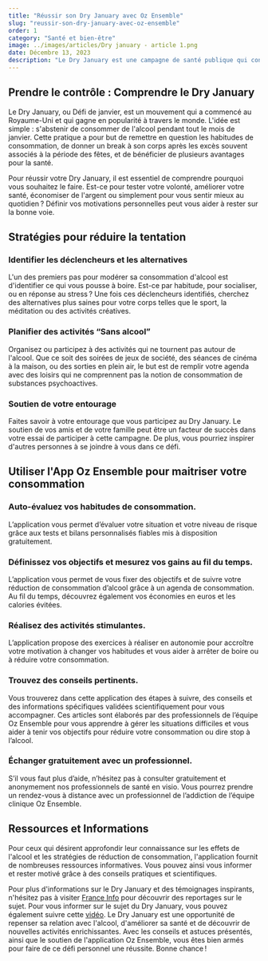 ```yaml
---
title: "Réussir son Dry January avec Oz Ensemble"
slug: "reussir-son-dry-january-avec-oz-ensemble"
order: 1
category: "Santé et bien-être"
image: ../images/articles/Dry january - article 1.png
date: Décembre 13, 2023
description: "Le Dry January est une campagne de santé publique qui consiste à s'abstenir de boire de l'alcool pendant tout le mois de janvier. Pour réussir ce défi personnel, il est important de comprendre ses motivations. Il est aussi utile d'identifier les déclencheurs de sa consommation et de trouver des alternatives saines. Planifier des activités sans alcool et obtenir le soutien social de ses proches peuvent aider. L'application Oz Ensemble est un outil précieux pour gérer sa consommation, fixer des objectifs réalistes, recevoir des récompenses, trouver du soutien dans une communauté et accéder à des ressources informatives. Le Dry January est une occasion de repenser sa relation avec l'alcool, d'améliorer sa santé et de découvrir de nouvelles activités enrichissantes."
---
```


## Prendre le contrôle : Comprendre le Dry January

Le Dry January, ou Défi de janvier, est un mouvement qui a commencé au Royaume-Uni et qui gagne en popularité à travers le monde. L'idée est simple : s'abstenir de consommer de l'alcool pendant tout le mois de janvier. Cette pratique a pour but de remettre en question les habitudes de consommation, de donner un break à son corps après les excès souvent associés à la période des fêtes, et de bénéficier de plusieurs avantages pour la santé.

Pour réussir votre Dry January, il est essentiel de comprendre pourquoi vous souhaitez le faire. Est-ce pour tester votre volonté, améliorer votre santé, économiser de l'argent ou simplement pour vous sentir mieux au quotidien ? Définir vos motivations personnelles peut vous aider à rester sur la bonne voie.

## Stratégies pour réduire la tentation

### Identifier les déclencheurs et les alternatives

L'un des premiers pas pour modérer sa consommation d'alcool est d'identifier ce qui vous pousse à boire. Est-ce par habitude, pour socialiser, ou en réponse au stress ? Une fois ces déclencheurs identifiés, cherchez des alternatives plus saines pour votre corps telles que le sport, la méditation ou des activités créatives.

### Planifier des activités “Sans alcool”

Organisez ou participez à des activités qui ne tournent pas autour de l'alcool. Que ce soit des soirées de jeux de société, des séances de cinéma à la maison, ou des sorties en plein air, le but est de remplir votre agenda avec des loisirs qui ne comprennent pas la notion de consommation de substances psychoactives.

### Soutien de votre entourage

Faites savoir à votre entourage que vous participez au Dry January. Le soutien de vos amis et de votre famille peut être un facteur de succès dans votre essai de participer à cette campagne. De plus, vous pourriez inspirer d'autres personnes à se joindre à vous dans ce défi.

## Utiliser l'App Oz Ensemble pour maitriser votre consommation

<DownloadButtons />

### Auto-évaluez vos habitudes de consommation.

L’application vous permet d’évaluer votre situation et votre niveau de risque grâce aux tests et bilans personnalisés fiables mis à disposition gratuitement.

### Définissez vos objectifs et mesurez vos gains au fil du temps.

L’application vous permet de vous fixer des objectifs et de suivre votre réduction de consommation d’alcool grâce à un agenda de consommation. Au fil du temps, découvrez également vos économies en euros et les calories évitées.

### Réalisez des activités stimulantes.

L’application propose des exercices à réaliser en autonomie pour accroître votre motivation à changer vos habitudes et vous aider à arrêter de boire ou à réduire votre consommation.

### Trouvez des conseils pertinents.

Vous trouverez dans cette application des étapes à suivre, des conseils et des informations spécifiques validées scientifiquement pour vous accompagner. Ces articles sont élaborés par des professionnels de l’équipe Oz Ensemble pour vous apprendre à gérer les situations difficiles et vous aider à tenir vos objectifs pour réduire votre consommation ou dire stop à l’alcool.

### Échanger gratuitement avec un professionnel.

S’il vous faut plus d’aide, n’hésitez pas à consulter gratuitement et anonymement nos professionnels de santé en visio. Vous pourrez prendre un rendez-vous à distance avec un professionnel de l’addiction de l’équipe clinique Oz Ensemble.

## Ressources et Informations

Pour ceux qui désirent approfondir leur connaissance sur les effets de l'alcool et les stratégies de réduction de consommation, l'application fournit de nombreuses ressources informatives. Vous pouvez ainsi vous informer et rester motivé grâce à des conseils pratiques et scientifiques.

Pour plus d'informations sur le Dry January et des témoignages inspirants, n'hésitez pas à visiter [France Info](https://www.francetvinfo.fr/sante/drogue-addictions/defi-de-janvier-48-addictologues-a-soutenir-le-gouvernement-a-soutenir-le-mois-sans-alcool_6238209.html) pour découvrir des reportages sur le sujet. Pour vous informer sur le sujet du Dry January, vous pouvez également suivre cette [vidéo](https://www.youtube.com/watch?v=8zj-JEeflIE&ab_channel=C%C3%A0vous).
Le Dry January est une opportunité de repenser sa relation avec l'alcool, d'améliorer sa santé et de découvrir de nouvelles activités enrichissantes. Avec les conseils et astuces présentés, ainsi que le soutien de l'application Oz Ensemble, vous êtes bien armés pour faire de ce défi personnel une réussite. Bonne chance !
